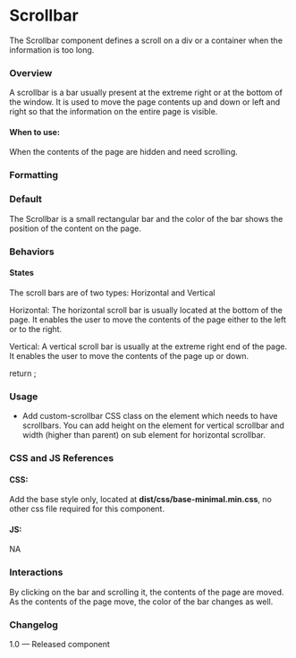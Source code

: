 
<Meta title="Utilities/Scrollbars"/>

# Scrollbar
The Scrollbar component defines a scroll on a div or a container when the information is too long.

### Overview
A scrollbar is a bar usually present at the extreme right or at the bottom of the window. It is used to move the page contents up and down or left and right so that the information on the entire page is visible. 

#### When to use:

When the contents of the page are hidden and need scrolling.

### Formatting
### Default
The Scrollbar is a small rectangular bar and the color of the bar shows the position of the content on the page.

### Behaviors

#### States 

The scroll bars are of two types: Horizontal and Vertical

Horizontal:
The horizontal scroll bar is usually located at the bottom of the page. It enables the user to move the contents of the page either to the left or to the right.

Vertical:
A vertical scroll bar is usually at the extreme right end of the page. It enables the user to move the contents of the page up or down.

<Canvas>
  <Story name="Scrollbars">
    return <ScrollBar></ScrollBar>;
  </Story>
</Canvas>

### Usage
- Add custom-scrollbar CSS class on the element which needs to have scrollbars. You can add height on the element for vertical scrollbar and width (higher than parent) on sub element for horizontal scrollbar.

### CSS and JS References

#### CSS:
Add the base style only, located at **dist/css/base-minimal.min.css**, no other css file required for this component.

#### JS:
NA

### Interactions
By clicking on the bar and scrolling it, the contents of the page are moved. As the contents of the page move, the color of the bar changes as well.

### Changelog
1.0 — Released component

